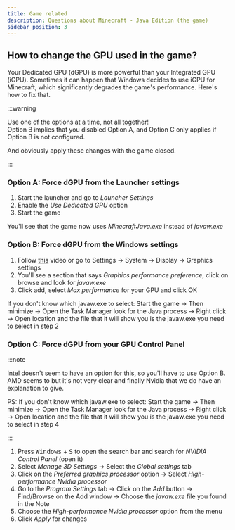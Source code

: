 ```yaml
---
title: Game related
description: Questions about Minecraft - Java Edition (the game)
sidebar_position: 3
---
```


## How to change the GPU used in the game?
Your Dedicated GPU (dGPU) is more powerful than your Integrated GPU (iGPU). Sometimes it can happen that Windows decides to use iGPU for Minecraft, which significantly degrades the game's performance. Here's how to fix that.

:::warning

Use one of the options at a time, not all together!\
Option B implies that you disabled Option A, and Option C only applies if Option B is not configured.

And obviously apply these changes with the game closed.

:::

### Option A: Force dGPU from the Launcher settings
1. Start the launcher and go to *Launcher Settings*
2. Enable the *Use Dedicated GPU* option
3. Start the game

You'll see that the game now uses *MinecraftJava.exe* instead of *javaw.exe*

### Option B: Force dGPU from the Windows settings
1. Follow [this](https://www.youtube.com/watch?v=b-skXHedB78) video or go to Settings -> System -> Display -> Graphics settings
2. You'll see a section that says *Graphics performance preference*, click on browse and look for *javaw.exe*
3. Click add, select *Max performance* for your GPU and click OK

If you don't know which javaw.exe to select: Start the game -> Then minimize -> Open the Task Manager look for the Java process -> Right click -> Open location and the file that it will show you is the javaw.exe you need to select in step 2

### Option C: Force dGPU from your GPU Control Panel
:::note

Intel doesn't seem to have an option for this, so you'll have to use Option B. AMD seems to but it's not very clear and finally Nvidia that we do have an explanation to give.

PS: If you don't know which javaw.exe to select: Start the game -> Then minimize -> Open the Task Manager look for the Java process -> Right click -> Open location and the file that it will show you is the javaw.exe you need to select in step 4

:::

1. Press <kbd>Windows</kbd> + <kbd>S</kbd> to open the search bar and search for *NVIDIA Control Panel* (open it)
2. Select *Manage 3D Settings* -> Select the *Global settings* tab
3. Click on the *Preferred graphics processor* option -> Select *High-performance Nvidia processor*
4. Go to the *Program Settings* tab -> Click on the *Add* button -> Find/Browse on the Add window -> Choose the *javaw.exe* file you found in the Note
5. Choose the *High-performance Nvidia processor* option from the menu
6. Click *Apply* for changes
